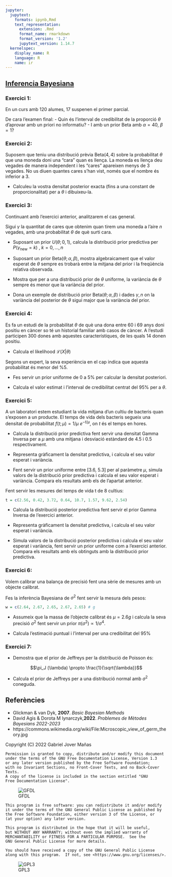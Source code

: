 ```yaml
---
jupyter:
  jupytext:
    formats: ipynb,Rmd
    text_representation:
      extension: .Rmd
      format_name: rmarkdown
      format_version: '1.2'
      jupytext_version: 1.14.7
  kernelspec:
    display_name: R
    language: R
    name: ir
---
```


<!-- #region -->
## [Inferencia Bayesiana][colab]

[<center><img src=https://upload.wikimedia.org/wikipedia/commons/0/0b/Microscopic_view_of_germ_theory.jpg width=50%></center>](#img_Bayes)


[colab]: https://colab.research.google.com/github/gjover/metodes_bayesians/blob/main/notebooks/2-Inferencia.ipynb
<!-- #endregion -->

### Exercici 1:

En un curs amb 120 alumes, 17 suspenen el primer parcial.

De cara l'examen final:
- Quin és l'interval de credibilitat de la proporció $\theta$ d'aprovar amb un priori no informatiu?
- I amb un prior Beta amb $\alpha = 40$, $\beta = 1$?


### Exercici 2:

Suposem que teniu una distribució prèvia $\textrm{Beta}(4, 4)$  sobre la probabilitat $\theta$ que una moneda doni una "cara" quan es llença. La moneda es llença deu vegades de manera independent i les "cares" apareixen menys de 3 vegades.
No us diuen quantes cares s'han vist, només que el nombre és inferior a 3. 

- Calculeu la vostra densitat posterior exacta (fins a una constant de proporcionalitat) per a $\theta$ i dibuixeu-la.


### Exercici 3:

Continuant amb l'exercici anterior, analitzarem el cas general.

Sigui $\gamma$ la quantitat de cares que obtenim quan tirem una moneda a l'aire $n$ vegades, amb una probabilitat $\theta$ de què surti cara.

- Suposant un prior $U(\theta; 0, 1)$, calcula la distribució prior predictiva per $P(\gamma_{\text{new}}=k)$ , $k=0, ... ,n$


- Suposant un prior $\textrm{Beta}(\theta; \alpha, \beta)$, mostra algebraicament que el valor esperat de $\theta$ sempre es trobarà entre la mitjana del prior i la freqüència relativa observada.


- Mostra que per a una distribució prior de $\theta$ uniforme, la variància de $\theta$ sempre és menor que la variància del prior.


- Dona un exemple de distribució prior $\textrm{Beta}(\theta; \alpha, \beta)$ i dades $\gamma, n$ on la variància del posterior de $\theta$ sigui major que la variància del prior.


### Exercici 4:

Es fa un estudi de la probabilitat $\theta$ de què una dona entre 60 i 69 anys doni positiu en càncer so té un historial familiar amb casos de càncer. A l'estudi participen 300 dones amb aquestes característiques, de les quals 14 donen positiu.

- Calcula el likelihood $\mathcal{L}(X|\theta)$


Segons un expert, la seva experiència en el cap indica que aquesta probabilitat és menor del %5.

- Fes servir un prior uniforme de 0 a 5% per calcular la densitat posteriori.


- Calcula el valor estimat i l'interval de credibilitat centrat del $95\%$ per a $\theta$. 


### Exercici 5:

A un laboratori estem estudiant la vida mitjana d'un cultiu de bacteris quan s'exposen a un producte. El temps de vida dels bacteris segueix una densitat de probabilitat $f(t; \mu) = 1/\mu \ e^{-t/\mu}$, on $t$ és el temps en hores.

- Calcula la distribució prior predictiva fent servir una densitat Gamma Inversa per a $\mu$ amb una mitjana i desviació estàndard de 4.5 i 0.5 respectivament.


- Representa gràficament la densitat predictiva, i calcula el seu valor esperat i variància.


 - Fent servir un prior uniforme entre \[3.6, 5.3\] per al paràmetre $\mu$, simula valors de la distribució prior predictiva i calcula el seu valor esperat i variància. Compara els resultats amb els de l'apartat anterior.


Fent servir les mesures del temps de vida t de 8 cultius:

```r
t = c(2.56, 0.42, 3.72, 0.64, 10.7, 1.57, 9.62, 2.54)
```

- Calcula la distribució posterior predictiva fent servir el prior Gamma Inversa de l'exercici anterior.


- Representa gràficament la densitat predictiva, i calcula el seu valor esperat i variància.


- Simula valors de la distribució posterior predictiva i calcula el seu valor esperat i variància, fent servir un prior uniforme com a l'exercici anterior. Compara els resultats amb els obtinguts amb la distribució prior predictiva.


### Exercici 6:

Volem calibrar una balança de precisió fent una sèrie de mesures amb un objecte calibrat.

Fes la inferència Bayesiana de $\sigma^2$ fent servir la mesura dels pesos:

```r
w = c(2.64, 2.67, 2.65, 2.67, 2.65) # g
```

- Assumeix que la massa de l'objecte calibrat és $\mu =  2.6g$ i calcula la seva precisió $\sigma^2$ fent servir un prior $\pi(\sigma^2) \propto  1/\sigma^4$.


- Calcula l'estimació puntual i l'interval per una credibilitat del $95\%$


### Exercici 7:

- Demostra que el prior de Jeffreys per la distribució de Poisson és:

$$\pi_J (\lambda) \propto \frac{1}{\sqrt{\lambda}}$$


- Calcula el prior de Jeffreys per a una distribució normal amb $\sigma^2$ coneguda.


## Referències

- Glickman & van Dyk, **2007**. *Basic Bayesian Methods*
- David Agis & Dorota M lynarczyk,**2022**. *Problemes de Mètodes Bayesians 2022-2023*
- <a id='img_Bayes'></a> https://commons.wikimedia.org/wiki/File:Microscopic_view_of_germ_theory.jpg

<!-- #region cell_style="center" -->
Copyright (C) 2022 Gabriel Jover Mañas

    Permission is granted to copy, distribute and/or modify this document
    under the terms of the GNU Free Documentation License, Version 1.3
    or any later version published by the Free Software Foundation;
    with no Invariant Sections, no Front-Cover Texts, and no Back-Cover Texts.
    A copy of the license is included in the section entitled "GNU
    Free Documentation License".

![GFDL][GFDL]

    This program is free software: you can redistribute it and/or modify
    it under the terms of the GNU General Public License as published by
    the Free Software Foundation, either version 3 of the License, or
    (at your option) any later version.

    This program is distributed in the hope that it will be useful,
    but WITHOUT ANY WARRANTY; without even the implied warranty of
    MERCHANTABILITY or FITNESS FOR A PARTICULAR PURPOSE.  See the
    GNU General Public License for more details.

    You should have received a copy of the GNU General Public License
    along with this program.  If not, see <https://www.gnu.org/licenses/>.

![GPL3][GPL3]

[GFDL]: https://www.gnu.org/graphics/gfdl-logo-small.png 
[GPL3]: https://www.gnu.org/graphics/gplv3-127x51.png
<!-- #endregion -->
